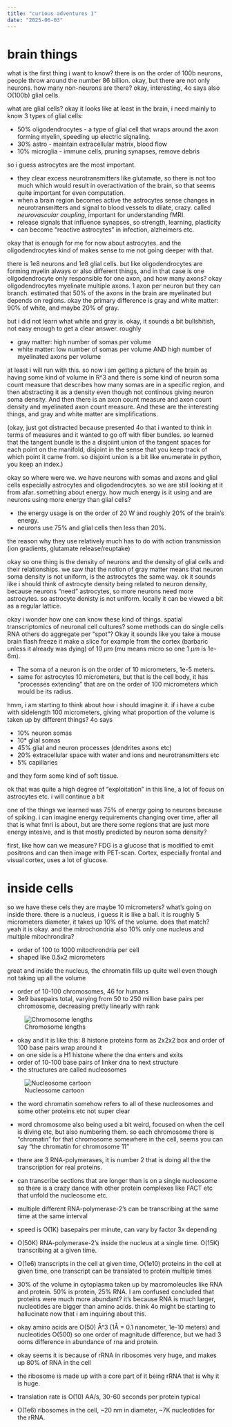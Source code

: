 ```yaml
---
title: "curious adventures 1"
date: "2025-06-03"
---
```


# brain things

what is the first thing i want to know? there is on the order of 100b neurons, people throw around the number 86 billion. okay, but there are not only neurons. how many non-neurons are there? okay, interesting, 4o says also O(100b) glial cells.

what are glial cells? okay it looks like at least in the brain, i need mainly to know 3 types of glial cells:

* 50% oligodendrocytes - a type of glial cell that wraps around the axon forming myelin, speeding up electric signaling.
* 30% astro - maintain extracellular matrix, blood flow
* 10% microglia - immune cells, pruning synapses, remove debris

so i guess astrocytes are the most important.

* they clear excess neurotransmitters like glutamate, so there is not too much which would result in overactivation of the brain, so that seems quite important for even computation.
* when a brain region becomes active the astrocytes sense changes in neurotransmitters and signal to blood vessels to dilate, crazy. called *neurovascular coupling*, important for understanding fMRI.
* release signals that influence synapses, so strength, learning, plasticity
* can become "reactive astrocytes" in infection, alzheimers etc.

okay that is enough for me for now about astrocytes. and the oligodendrocytes kind of makes sense to me not going deeper with that.

there is 1e8 neurons and 1e8 glial cells. but like oligodendrocytes are forming myelin always or also different things, and in that case is one oligodendrocyte only responsible for one axon, and how many axons? okay oligodendrocytes myelinate multiple axons. 1 axon per neuron but they can branch. estimated that 50% of the axons in the brain are myelinated but depends on regions. okay the primary difference is gray and white matter: 90% of white, and maybe 20% of gray. 

but i did not learn what white and gray is. okay, it sounds a bit bullshitish, not easy enough to get a clear answer. roughly

* gray matter: high number of somas per volume
* white matter: low number of somas per volume AND high number of myelinated axons per volume

at least i will run with this. so now i am getting a picture of the brain as having some kind of volume in R^3 and there is some kind of neuron soma count measure that describes how many somas are in a specific region, and then abstracting it as a density even though not continous giving neuron soma density. And then there is an axon count measure and axon count density and myelinated axon count measure. And these are the interesting things, and gray and white matter are simplifications.

(okay, just got distracted because presented 4o that i wanted to think in terms of measures and it wanted to go off with fiber bundles. so learned that the tangent bundle is the a disjoiint union of the tangent spaces for each point on the manifold, disjoint in the sense that you keep track of which point it came from. so disjoint union is a bit like enumerate in python, you keep an index.)

okay so where were we. we have neurons with somas and axons and glial cells especially astrocytes and oligodendrocytes. so we are still looking at it from afar. something about energy. how much energy is it using and are neurons using more energy than glial cells?

* the energy usage is on the order of 20 W and roughly 20% of the brain's energy.
* neurons use 75% and glial cells then less than 20%.

the reason why they use relatively much has to do with action transmission (ion gradients, glutamate release/reuptake)

okay so one thing is the density of neurons and the density of glial cells and their relationships. we saw that the notion of gray matter means that neuron soma density is not uniform, is the astrocytes the same way. ok it sounds like i should think of astrocyte density being related to neuron density, because neurons "need" astrocytes, so more neurons need more astrocytes. so astrocyte denisty is not uniform. locally it can be viewed a bit as a regular lattice.

okay i wonder how one can know these kind of things. spatial transcriptomics of neuronal cell cultures? some methods can do single cells RNA others do aggregate per "spot"? Okay it sounds like you take a mouse brain flash freeze it make a slice for example from the cortex (barbaric unless it already was dying) of 10 $\mu m$ (mu means micro so one 1 $\mu m$ is 1e-6m).

* The soma of a neuron is on the order of 10 micrometers, 1e-5 meters.
* same for astrocytes 10 micrometers, but that is the cell body, it has "processes extending" that are on the order of 100 micrometers which would be its radius.

hmm, i am starting to think about how i should imagine it. if i have a cube with sidelength 100 micrometers, giving what proportion of the volume is taken up by different things? 4o says

* 10% neuron somas
* 10* glial somas
* 45% glial and neuron processes (dendrites axons etc)
* 20% extracellular space with water and ions and neurotransmitters etc
* 5% capillaries

and they form some kind of soft tissue.

ok that was quite a high degree of "exploitation" in this line, a lot of focus on astrocytes etc. i will continue a bit

one of the things we learned was 75% of energy going to neurons because of spiking. i can imagine energy requirements changing over time, after all that is what fmri is about, but are there some regions that are just more energy intesive, and is that mostly predicted by neuron soma density?

first, like how can we measure? FDG is a glucose that is modified to emit positrons and can then image with PET-scan. Cortex, especially frontal and visual cortex, uses a lot of glucose.

# inside cells
so we have these cels they are maybe 10 micrometers? what's going on inside there. there is a nucleus, i guess it is like a ball. it is roughly 5 micrometers diameter, it takes up 10% of the volume. does that match? yeah it is okay. and the mitrochondria also 10% only one nucleus and multiple mitochrondira?

- order of 100 to 1000 mitochrondria per cell
- shaped like 0.5x2 micrometers

great and inside the nucleus, the chromatin fills up quite well even though not taking up all the volume

- order of 10-100 chromosomes, 46 for humans
- 3e9 basepairs total, varying from 50 to 250 million base pairs per chromosome, decreasing pretty linearly with rank

![Chromosome lengths](chromosomesizes.png)

- okay and it is like this: 8 histone proteins form as 2x2x2 box and order of 100 base pairs wrap around it
- on one side is a H1 histone where the dna enters and exits
- order of 10-100 base pairs of linker dna to next structure
- the structures are called nucleosomes

![Nucleosome cartoon](nucleosome.jpg)

- the word chromatin somehow refers to all of these nucleosomes and some other proteins etc not super clear
- word chromosome also being used a bit weird, focused on when the cell is diving etc, but also numbering them. so each chromosome there is "chromatin" for that chromosome somewhere in the cell, seems you can say "the chromatin for chromosome 11"

- there are 3 RNA-polymerases, it is number 2 that is doing all the the transcription for real proteins.
- can transcribe sections that are longer than is on a single nucleosome so there is a crazy dance with other protein complexes like FACT etc that unfold the nucleosome etc.

- multiple different RNA-polymerase-2's can be transcribing at the same time at the same interval
- speed is O(1K) basepairs per minute, can vary by factor 3x depending
- O(50K) RNA-polymerase-2's inside the nucleus at a single time. O(15K) transcribing at a given time.
- O(1e6) transcripts in the cell at given time, O(1e10) proteins in the cell at given time, one transcript can be translated to protein multiple times
- 30% of the volume in cytoplasma taken up by macromoleucles like RNA and protein. 50% is protein, 25% RNA. I am confused concluded that proteins were much more abundant? it's because RNA is much larger, nucleotides are bigger than amino acids. think 4o might be starting to hallucinate now that i am inquiring about this.
- okay amino acids are O(50) Å^3 (1Å = 0.1 nanometer, 1e-10 meters) and nucleotides O(500) so one order of magnitude difference, but we had 3 ooms difference in abundance of rna and protein.
- okay seems it is because of rRNA in ribosomes very huge, and makes up 80% of RNA in the cell
- the ribosome is made up with a core part of it being rRNA that is why it is huge.
- translation rate is O(10) AA/s, 30-60 seconds per protein typical
- O(1e6) ribosomes in the cell, ~20 nm in diameter, ~7K nucleotides for the rRNA.